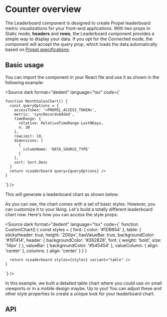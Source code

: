 
<Meta title="Components/Counter/Leaderboard" of={LeaderboardStories} />

# Counter overview

The Leaderboard component is designed to create Propel leaderboard metric visualizations for your front-end applications.
With two props in Static mode, **headers** and **rows**, the Leaderboard component provides a simple way to display your data.
If you opt for the Connected mode, the component will accept the query prop, which loads the data automatically based
on [Propel specifications](https://studio.apollographql.com/graph/Propel-API/schema/reference/inputs/CounterInput?variant=production).

## Basic usage

You can import the component in your React file and use it as shown in the following example:

<Source
  dark
  format="dedent"
  language="tsx"
  code={`

    function MonthSalesChart() {
      const queryOptions = {
        accessToken: '<PROPEL_ACCESS_TOKEN>',
        metric: 'syncRecordsAdded',
        timeRange: {
          relative: RelativeTimeRange.LastNDays,
          n: 30
        },
        rowLimit: 10,
        dimensions: [
          {
            columnName: 'DATA_SOURCE_TYPE'
          }
        ],
        sort: Sort.Desc
      }
      return <Leaderboard query={queryOptions} />
    }

`}
/>

This will generate a leaderboard chart as shown below:

<Canvas of={LeaderboardStories.SingleDimensionStory} sourceState="none" />

As you can see, the chart comes with a set of basic styles. However, you can customize it to your liking.
Let's build a totally different leaderboard chart now. Here's how you can access the style props:

<Source
  dark
  format="dedent"
  language="tsx"
  code={`
    function CustomChart() {
      const styles = {
        font: {
          color: '#1DB954'
        },
        table: {
          stickyHeader: true,
          height: '200px',
          hasValueBar: true,
          backgroundColor: '#191414',
          header: {
            backgroundColor: '#282828',
            font: {
              weight: 'bold',
              size: '14px'
            }
          },
          valueBar: {
            backgroundColor: '#545454'
          },
          valueColumn: {
            align: 'center'
          },
          columns: {
            align: 'center'
          }
        }
      }

      return <Leaderboard styles={styles} variant="table" />
    }

`}
/>

In this example, we built a detailed table chart where you could use on small viewports or in a mobile design maybe.
Up to you! You can adjust these and other style properties to create a unique look for your leaderboard chart.

## API

<ArgTypes of={LeaderboardStories.SingleDimensionStory} sort="alpha" />
